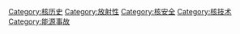{{catmore}}
{{Commonscat|Nuclear and radiation accidents}}

[[Category:核历史|Category:核历史]]
[[Category:放射性|Category:放射性]]
[[Category:核安全|Category:核安全]]
[[Category:核技术|Category:核技术]]
[[Category:能源事故|Category:能源事故]]
